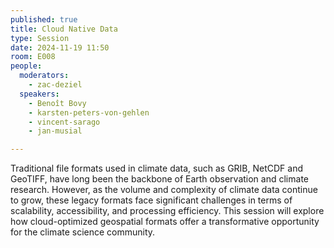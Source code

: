 ```yaml
---
published: true
title: Cloud Native Data
type: Session
date: 2024-11-19 11:50
room: E008
people:
  moderators:
    - zac-deziel
  speakers:
    - Benoît Bovy
    - karsten-peters-von-gehlen
    - vincent-sarago
    - jan-musial

---
```

Traditional file formats used in climate data, such as GRIB, NetCDF and GeoTIFF, have long been the backbone of Earth observation and climate research. However, as the volume and complexity of climate data continue to grow, these legacy formats face significant challenges in terms of scalability, accessibility, and processing efficiency. This session will explore how cloud-optimized geospatial formats offer a transformative opportunity for the climate science community.
